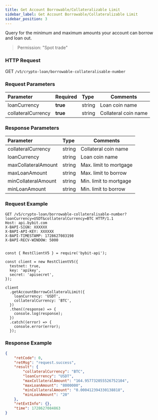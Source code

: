 ```yaml
---
title: Get Account Borrowable/Collateralizable Limit
sidebar_label: Get Account Borrowable/Collateralizable Limit
sidebar_position: 3
---
```

Query for the minimum and maximum amounts your account can borrow and loan out.
> Permission: "Spot trade"

### HTTP Request
GET `/v5/crypto-loan/borrowable-collateralisable-number`

### Request Parameters
| Parameter | Required | Type | Comments|
|:----- |:-------|:-----|------ |
|loanCurrency|**true**|string|Loan coin name|
|collateralCurrency|**true**|string|Collateral coin name|

### Response Parameters
| Parameter | Type | Comments|
|:----- |:-----|----- |
|collateralCurrency|string|Collateral coin name|
|loanCurrency|string |Loan coin name |
|maxCollateralAmount|string |Max. limit to mortgage|
|maxLoanAmount|string |Max. limit to borrow|
|minCollateralAmount|string |Min. limit to mortgage|
|minLoanAmount|string |Min. limit to borrow|

### Request Example

<Tabs groupId="programming-languages">
<TabItem value="http" label="HTTP">

```http
GET /v5/crypto-loan/borrowable-collateralisable-number?loanCurrency=USDT&collateralCurrency=BTC HTTP/1.1
Host: api.bybit.com
X-BAPI-SIGN: XXXXXX
X-BAPI-API-KEY: XXXXXX
X-BAPI-TIMESTAMP: 1728627083198
X-BAPI-RECV-WINDOW: 5000
```

</TabItem>
<TabItem value="python" label="Python">

```python

```

</TabItem>

<TabItem value="Node" label="Node.js">

```n4js
const { RestClientV5 } = require('bybit-api');

const client = new RestClientV5({
  testnet: true,
  key: 'apikey',
  secret: 'apisecret',
});

client
  .getAccountBorrowCollateralLimit({
    loanCurrency: 'USDT',
    collateralCurrency: 'BTC',
  })
  .then((response) => {
    console.log(response);
  })
  .catch((error) => {
    console.error(error);
  });
```

</TabItem>
</Tabs>

### Response Example

```json
{
    "retCode": 0,
    "retMsg": "request.success",
    "result": {
        "collateralCurrency": "BTC",
        "loanCurrency": "USDT",
        "maxCollateralAmount": "164.957732055526752104",
        "maxLoanAmount": "8000000",
        "minCollateralAmount": "0.000412394330138818",
        "minLoanAmount": "20"
    },
    "retExtInfo": {},
    "time": 1728627084863
}
```
